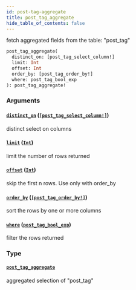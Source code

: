 ```yaml
---
id: post-tag-aggregate
title: post_tag_aggregate
hide_table_of_contents: false
---
```


fetch aggregated fields from the table: "post_tag"

```graphql
post_tag_aggregate(
  distinct_on: [post_tag_select_column!]
  limit: Int
  offset: Int
  order_by: [post_tag_order_by!]
  where: post_tag_bool_exp
): post_tag_aggregate!
```

### Arguments

#### [`distinct_on`](#) ([`[post_tag_select_column!]`](/07-graphql/enums/post-tag-select-column))

distinct select on columns

#### [`limit`](#) ([`Int`](/07-graphql/scalars/int))

limit the number of rows returned

#### [`offset`](#) ([`Int`](/07-graphql/scalars/int))

skip the first n rows. Use only with order_by

#### [`order_by`](#) ([`[post_tag_order_by!]`](/07-graphql/inputs/post-tag-order-by))

sort the rows by one or more columns

#### [`where`](#) ([`post_tag_bool_exp`](/07-graphql/inputs/post-tag-bool-exp))

filter the rows returned

### Type

#### [`post_tag_aggregate`](/07-graphql/objects/post-tag-aggregate)

aggregated selection of "post_tag"
